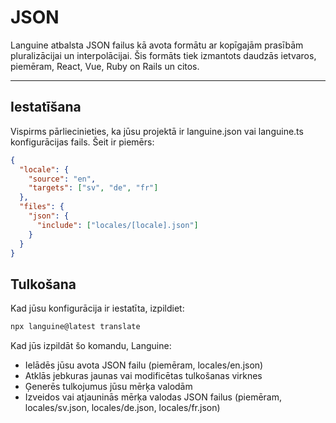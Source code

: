 # JSON

Languine atbalsta JSON failus kā avota formātu ar kopīgajām prasībām pluralizācijai un interpolācijai. Šis formāts tiek izmantots daudzās ietvaros, piemēram, React, Vue, Ruby on Rails un citos.


---


## Iestatīšana

Vispirms pārliecinieties, ka jūsu projektā ir languine.json vai languine.ts konfigurācijas fails. Šeit ir piemērs:

```json
{
  "locale": {
    "source": "en",
    "targets": ["sv", "de", "fr"]
  },
  "files": {
    "json": {
      "include": ["locales/[locale].json"]
    }
  }
}

```

## Tulkošana

Kad jūsu konfigurācija ir iestatīta, izpildiet:

```bash
npx languine@latest translate
```

Kad jūs izpildāt šo komandu, Languine:

- Ielādēs jūsu avota JSON failu (piemēram, locales/en.json)
- Atklās jebkuras jaunas vai modificētas tulkošanas virknes
- Ģenerēs tulkojumus jūsu mērķa valodām
- Izveidos vai atjauninās mērķa valodas JSON failus (piemēram, locales/sv.json, locales/de.json, locales/fr.json)

